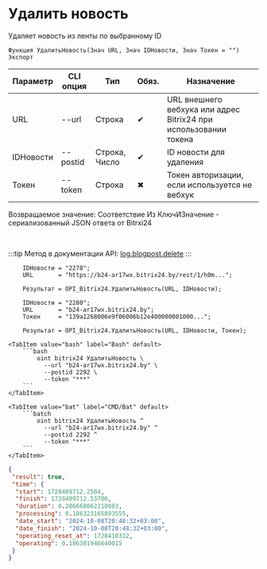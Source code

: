 ﻿---
sidebar_position: 3
---


# Удалить новость
 Удаляет новость из ленты по выбранному ID



`Функция УдалитьНовость(Знач URL, Знач IDНовости, Знач Токен = "") Экспорт`

  | Параметр | CLI опция | Тип | Обяз. | Назначение |
  |-|-|-|-|-|
  | URL | --url | Строка | &#x2714; | URL внешнего вебхука или адрес Bitrix24 при использовании токена |
  | IDНовости | --postid | Строка, Число | &#x2714; | ID новости для удаления |
  | Токен | --token | Строка | &#x2716; | Токен авторизации, если используется не вебхук |

  
  Возвращаемое значение:   Соответствие Из КлючИЗначение - сериализованный JSON ответа от Bitrxi24

<br/>

:::tip
Метод в документации API: [log.blogpost.delete](https://dev.1c-bitrix.ru/rest_help/log/log_blogpost_delete.php)
:::
<br/>



```bsl title="Пример использования для 1С:Предприятие/OneScript"
    IDНовости = "2278";
    URL       = "https://b24-ar17wx.bitrix24.by/rest/1/h0m...";

    Результат = OPI_Bitrix24.УдалитьНовость(URL, IDНовости);

    IDНовости = "2280";
    URL       = "b24-ar17wx.bitrix24.by";
    Токен     = "139a1268006e9f06006b12e400000001000...";

    Результат = OPI_Bitrix24.УдалитьНовость(URL, IDНовости, Токен);
```
    

 <Tabs>
  
    <TabItem value="bash" label="Bash" default>
        ```bash
            oint bitrix24 УдалитьНовость \
              --url "b24-ar17wx.bitrix24.by" \
              --postid 2292 \
              --token "***"
        ```
    </TabItem>
  
    <TabItem value="bat" label="CMD/Bat" default>
        ```batch
            oint bitrix24 УдалитьНовость ^
              --url "b24-ar17wx.bitrix24.by" ^
              --postid 2292 ^
              --token "***"
        ```
    </TabItem>
</Tabs>


```json title="Результат"
{
 "result": true,
 "time": {
  "start": 1728409712.2504,
  "finish": 1728409712.53706,
  "duration": 0.286668062210083,
  "processing": 0.186323165893555,
  "date_start": "2024-10-08T20:48:32+03:00",
  "date_finish": "2024-10-08T20:48:32+03:00",
  "operating_reset_at": 1728410312,
  "operating": 0.186301946640015
 }
}
```
